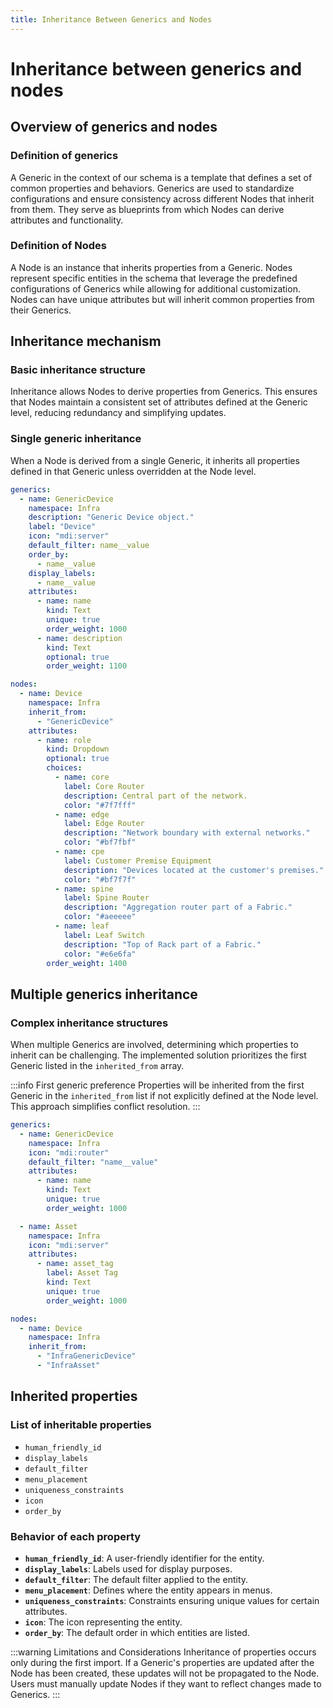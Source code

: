 ```yaml
---
title: Inheritance Between Generics and Nodes
---
```


# Inheritance between generics and nodes

## Overview of generics and nodes

### Definition of generics
A Generic in the context of our schema is a template that defines a set of common properties and behaviors.
Generics are used to standardize configurations and ensure consistency across different Nodes that inherit from them.
They serve as blueprints from which Nodes can derive attributes and functionality.

### Definition of Nodes
A Node is an instance that inherits properties from a Generic.
Nodes represent specific entities in the schema that leverage the predefined configurations of Generics while allowing for additional customization.
Nodes can have unique attributes but will inherit common properties from their Generics.

## Inheritance mechanism

### Basic inheritance structure
Inheritance allows Nodes to derive properties from Generics.
This ensures that Nodes maintain a consistent set of attributes defined at the Generic level, reducing redundancy and simplifying updates.

### Single generic inheritance
When a Node is derived from a single Generic, it inherits all properties defined in that Generic unless overridden at the Node level.

```yaml
generics:
  - name: GenericDevice
    namespace: Infra
    description: "Generic Device object."
    label: "Device"
    icon: "mdi:server"
    default_filter: name__value
    order_by:
      - name__value
    display_labels:
      - name__value
    attributes:
      - name: name
        kind: Text
        unique: true
        order_weight: 1000
      - name: description
        kind: Text
        optional: true
        order_weight: 1100

nodes:
  - name: Device
    namespace: Infra
    inherit_from:
      - "GenericDevice"
    attributes:
      - name: role
        kind: Dropdown
        optional: true
        choices:
          - name: core
            label: Core Router
            description: Central part of the network.
            color: "#7f7fff"
          - name: edge
            label: Edge Router
            description: "Network boundary with external networks."
            color: "#bf7fbf"
          - name: cpe
            label: Customer Premise Equipment
            description: "Devices located at the customer's premises."
            color: "#bf7f7f"
          - name: spine
            label: Spine Router
            description: "Aggregation router part of a Fabric."
            color: "#aeeeee"
          - name: leaf
            label: Leaf Switch
            description: "Top of Rack part of a Fabric."
            color: "#e6e6fa"
        order_weight: 1400
```

## Multiple generics inheritance

### Complex inheritance structures
When multiple Generics are involved, determining which properties to inherit can be challenging. The implemented solution prioritizes the first Generic listed in the `inherited_from` array.

:::info First generic preference
Properties will be inherited from the first Generic in the `inherited_from` list if not explicitly defined at the Node level.
This approach simplifies conflict resolution.
:::

```yaml
generics:
  - name: GenericDevice
    namespace: Infra
    icon: "mdi:router"
    default_filter: "name__value"
    attributes:
      - name: name
        kind: Text
        unique: true
        order_weight: 1000

  - name: Asset
    namespace: Infra
    icon: "mdi:server"
    attributes:
      - name: asset_tag
        label: Asset Tag
        kind: Text
        unique: true
        order_weight: 1000

nodes:
  - name: Device
    namespace: Infra
    inherit_from:
      - "InfraGenericDevice"
      - "InfraAsset"
```

## Inherited properties

### List of inheritable properties
- `human_friendly_id`
- `display_labels`
- `default_filter`
- `menu_placement`
- `uniqueness_constraints`
- `icon`
- `order_by`

### Behavior of each property
- **`human_friendly_id`**: A user-friendly identifier for the entity.
- **`display_labels`**: Labels used for display purposes.
- **`default_filter`**: The default filter applied to the entity.
- **`menu_placement`**: Defines where the entity appears in menus.
- **`uniqueness_constraints`**: Constraints ensuring unique values for certain attributes.
- **`icon`**: The icon representing the entity.
- **`order_by`**: The default order in which entities are listed.

:::warning Limitations and Considerations
Inheritance of properties occurs only during the first import. If a Generic's properties are updated after the Node has been created, these updates will not be propagated to the Node. Users must manually update Nodes if they want to reflect changes made to Generics.
:::
